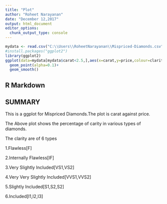 ```yaml
---
title: "Plot"
author: "Roheet Narayanan"
date: "December 12,2017"
output: html_document
editor_options: 
  chunk_output_type: console
---
```





```r


mydata <- read.csv("C:\\Users\\RoheetNarayanan\\Mispriced-Diamonds.csv") 
#install.packages("ggplot2")
library(ggplot2)
ggplot(data=mydata[mydata$carat<2.5,],aes(x=carat,y=price,colour=clarity))+
  geom_point(alpha=0.1)+
  geom_smooth()

```

## R Markdown




## SUMMARY

This is a ggplot for Mispriced Diamonds.The plot is carat against price.

The Above plot shows the percentage of carity in various types of diamonds. 

The clarity are of 6 types

1.Flawless[F]

2.Internally Flawless[IF]

3.Very Slightly Included[VS1,VS2]

4.Very Very Slightly Included[VVS1,VVS2]

5.Slightly Included[S1,S2,S2]

6.Included[I1,I2,I3]
